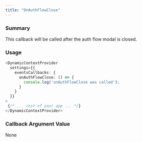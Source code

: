 ```yaml
---
title: "OnAuthFlowClose"
---
```


### Summary

This callback will be called after the auth flow modal is closed.

### Usage

```TypeScript
<DynamicContextProvider
  settings={{
    eventsCallbacks: {
      onAuthFlowClose: () => {
        console.log('onAuthFlowClose was called');
      }
    }
  }}
>
 {/* ... rest of your app ... */}
</DynamicContextProvider>
```

### Callback Argument Value

None